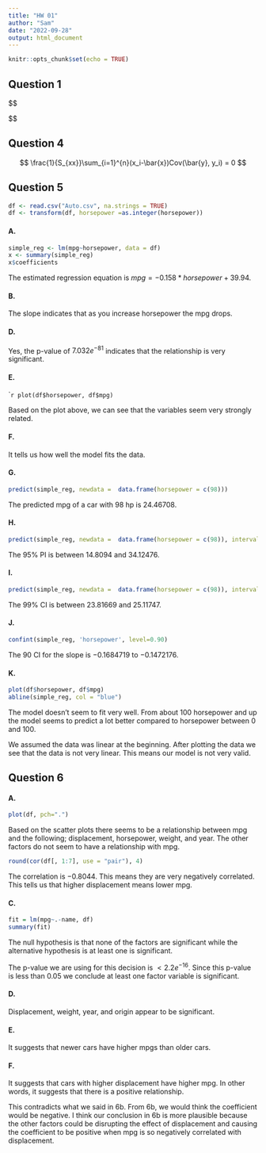 ```yaml
---
title: "HW 01"
author: "Sam"
date: "2022-09-28"
output: html_document
---
```


```r
knitr::opts_chunk$set(echo = TRUE)
```

## Question 1

$$

$$


## Question 4

$$
\frac{1}{S_{xx}}\sum_{i=1}^{n}(x_i-\bar{x})Cov(\bar{y}, y_i) = 0
$$

## Question 5

```r
df <- read.csv("Auto.csv", na.strings = TRUE)
df <- transform(df, horsepower =as.integer(horsepower))
```

#### A.
```r
simple_reg <- lm(mpg~horsepower, data = df)
x <- summary(simple_reg)
x$coefficients
```

The estimated regression equation is $mpg = -0.158 * horsepower + 39.94$.

#### B.
The slope indicates that as you increase horsepower the mpg drops.

#### D.
Yes, the p-value of $7.032e^{-81}$ indicates that the relationship is very significant.

#### E.
````r
plot(df$horsepower, df$mpg)
```

Based on the plot above, we can see that the variables seem very strongly related.

#### F.
It tells us how well the model fits the data.

#### G.
```r
predict(simple_reg, newdata =  data.frame(horsepower = c(98)))
```

The predicted mpg of a car with $98$ hp is $24.46708$.

#### H.
```r
predict(simple_reg, newdata =  data.frame(horsepower = c(98)), interval = "prediction", level = .95)
```

The 95% PI is between $14.8094$ and $34.12476$.

#### I.
```r
predict(simple_reg, newdata =  data.frame(horsepower = c(98)), interval = "confidence", level = .99)
```

The 99% CI is between $23.81669$ and $25.11747$.

#### J.
```r
confint(simple_reg, 'horsepower', level=0.90)
```

The $90%$ CI for the slope is $-0.1684719$ to $-0.1472176$.

#### K.
```r
plot(df$horsepower, df$mpg)
abline(simple_reg, col = "blue")
```

The model doesn't seem to fit very well. From about 100 horsepower and up the model seems to predict a lot better compared to horsepower between 0 and 100.

We assumed the data was linear at the beginning. After plotting the data we see that the data is not very linear. This means our model is not very valid.

## Question 6

#### A.
```r
plot(df, pch=".") 
```

Based on the scatter plots there seems to be a relationship between mpg and the following; displacement, horsepower, weight, and year. The other factors do not seem to have a relationship with mpg.

```r
round(cor(df[, 1:7], use = "pair"), 4)
```

The correlation is $-0.8044$. This means they are very negatively correlated. This tells us that higher displacement means lower mpg.

#### C.
```r
fit = lm(mpg~.-name, df)
summary(fit)
```

The null hypothesis is that none of the factors are significant while the alternative hypothesis is at least one is significant.

The p-value we are using for this decision is $< 2.2e^{-16}$. Since this p-value is less than $0.05$ we conclude at least one factor variable is significant.

#### D.
Displacement, weight, year, and origin appear to be significant.

#### E.
It suggests that newer cars have higher mpgs than older cars.

#### F.
It suggests that cars with higher displacement have higher mpg. In other words, it suggests that there is a positive relationship.

This contradicts what we said in 6b. From 6b, we would think the coefficient would be negative. I think our conclusion in 6b is more plausible because the other factors could be disrupting the effect of displacement and causing the coefficient to be positive when mpg is so negatively correlated with displacement. 
